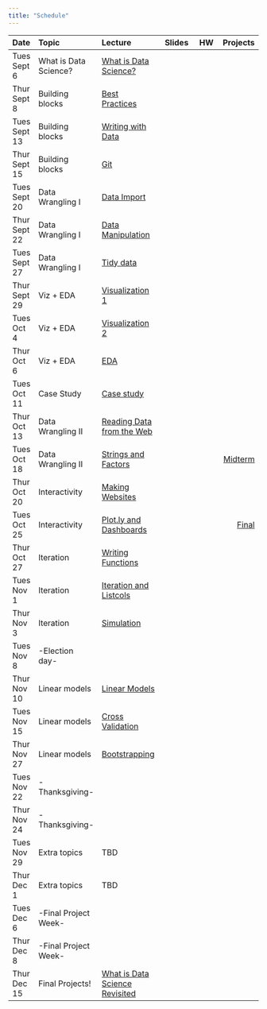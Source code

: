 ```yaml
---
title: "Schedule"
---
```


| Date          | Topic                 | Lecture                                                                      | Slides                                                                           | HW                                                         |                        Projects |
|:------------- |:--------------------- |:-----------------------------------------------------------------------------|:--------------------------------------------------------------------------------:|:----------------------------------------------------------:| -------------------------------:|
| Tues Sept 6   | What is Data Science? | [What is Data Science?](what_is_ds_i.html)                                   | [<i class="fas fa-desktop fa-lg"></i>](slides/what_is_data_science_i.pdf)        | [<i class="far fa-file-code fa-lg"></i>](homework_0.html)  |                                 |   
| Thur Sept 8   | Building blocks       | [Best Practices](best_practices.html)                                        | [<i class="fas fa-desktop fa-lg"></i>](slides/best_practices.pdf)                |                                                            |                                 |
| Tues Sept 13  | Building blocks       | [Writing with Data](writing_with_data.html)                                  | [<i class="fas fa-desktop fa-lg"></i>](slides/writing_with_data.pdf)             |                                                            |                                 |
| Thur Sept 15  | Building blocks       | [Git](git.html)                                                              | [<i class="fas fa-desktop fa-lg"></i>](slides/git.pdf)                           | [<i class="far fa-file-code fa-lg"></i>](homework_1.html)  |                                 |   
| Tues Sept 20  | Data Wrangling I      | [Data Import](data_import.html)                                              | [<i class="fas fa-desktop fa-lg"></i>](slides/data_import.pdf)                   |                                                            |                                 | 
| Thur Sept 22  | Data Wrangling I      | [Data Manipulation](data_manipulation.html)                                  | [<i class="fas fa-desktop fa-lg"></i>](slides/data_manipulation.pdf)             |                                                            |                                 | 
| Tues Sept 27  | Data Wrangling I      | [Tidy data](tidy_data.html)                                                  | [<i class="fas fa-desktop fa-lg"></i>](slides/tidy_data.pdf)                     | [<i class="far fa-file-code fa-lg"></i>](homework_2.html)  |                                 |    
| Thur Sept 29  | Viz + EDA             | [Visualization 1](visualization_pt1.html)                                    | [<i class="fas fa-desktop fa-lg"></i>](slides/visualization.pdf)                 |                                                            |                                 | 
| Tues Oct 4    | Viz + EDA             | [Visualization 2](visualization_pt2.html)                                    | [<i class="fas fa-desktop fa-lg"></i>](slides/visualization.pdf)                 |                                                            |                                 | 
| Thur Oct 6    | Viz + EDA             | [EDA](exploratory_analysis.html)                                             | [<i class="fas fa-desktop fa-lg"></i>](slides/exploratory_analysis.pdf)          | [<i class="far fa-file-code fa-lg"></i>](homework_3.html)  |                                 |    
| Tues Oct 11   | Case Study            | [Case study](what_is_ds_ii.html)                                             | [<i class="fas fa-desktop fa-lg"></i>](slides/what_is_data_science_ii.pdf)       |                                                            |                                 | 
| Thur Oct 13   | Data Wrangling II     | [Reading Data from the Web](reading_data_from_the_web.html)                  | [<i class="fas fa-desktop fa-lg"></i>](slides/reading_data_from_the_web.pdf)     |                                                            |                                 | 
| Tues Oct 18   | Data Wrangling II     | [Strings and Factors](strings_and_factors.html)                              | [<i class="fas fa-desktop fa-lg"></i>](slides/strings_and_factors.pdf)           |                                                            | [Midterm](midterm_project.html) | 
| Thur Oct 20   | Interactivity         | [Making Websites](making_websites.html)                                      | [<i class="fas fa-desktop fa-lg"></i>](slides/making_websites.pdf)               |                                                            |                                 | 
| Tues Oct 25   | Interactivity         | [Plot.ly and Dashboards](plotly_and_dashboards.html)                         | [<i class="fas fa-desktop fa-lg"></i>](slides/plotly_and_dashboards.pdf)         | [<i class="far fa-file-code fa-lg"></i>](homework_4.html)  | [Final](final_project.html)     | 
| Thur Oct 27   | Iteration             | [Writing Functions](writing_functions.html)                                  | [<i class="fas fa-desktop fa-lg"></i>](slides/writing_functions.pdf)             |                                                            |                                 | 
| Tues Nov 1    | Iteration             | [Iteration and Listcols](iteration_and_listcols.html)                        | [<i class="fas fa-desktop fa-lg"></i>](slides/iteration_and_listcols.pdf)        |                                                            |                                 | 
| Thur Nov 3    | Iteration             | [Simulation](simulation.html)                                                | [<i class="fas fa-desktop fa-lg"></i>](slides/simulation.pdf)                    | [<i class="far fa-file-code fa-lg"></i>](homework_5.html)  |                                 | 
| Tues Nov 8    | -Election day-        |                                                                              |                                                                                  |                                                            |                                 | 
| Thur Nov 10   | Linear models         | [Linear Models](linear_models.html)                                          | [<i class="fas fa-desktop fa-lg"></i>](slides/linear_models.pdf)                 |                                                            |                                 | 
| Tues Nov 15   | Linear models         | [Cross Validation](cross_validation.html)                                    | [<i class="fas fa-desktop fa-lg"></i>](slides/cross_validation.pdf)              |                                                            |                                 | 
| Thur Nov 27   | Linear models         | [Bootstrapping](bootstrapping.html)                                          | [<i class="fas fa-desktop fa-lg"></i>](slides/bootstrapping.pdf)                 | [<i class="far fa-file-code fa-lg"></i>](homework_6.html)  |                                 | 
| Tues Nov 22   | -Thanksgiving-        |                                                                              |                                                                                  |                                                            |                                 | 
| Thur Nov 24   | -Thanksgiving-        |                                                                              |                                                                                  |                                                            |                                 | 
| Tues Nov 29   | Extra topics          | TBD                                                                          |                                                                                  |                                                            |                                 | 
| Thur Dec 1    | Extra topics          | TBD                                                                          |                                                                                  | [<i class="far fa-file-code fa-lg"></i>](homework_7.html)  |                                 | 
| Tues Dec 6    | -Final Project Week-  |                                                                              |                                                                                  |                                                            |                                 | 
| Thur Dec 8    | -Final Project Week-  |                                                                              |                                                                                  |                                                            |                                 | 
| Thur Dec 15   | Final Projects!       | [What is Data Science Revisited](what_is_ds_iii.html)                        | [<i class="fas fa-desktop fa-lg"></i>](slides/what_is_data_science_iii.pdf)      |                                                            |                                 |



 
